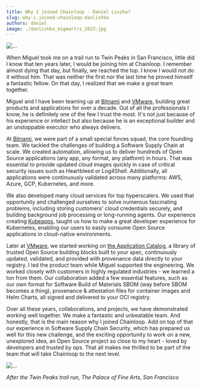 ```yaml
---
title: Why I joined Chainloop - Daniel Liszka?
slug: why-i-joined-chainloop-danlishka
authors: daniel
image: ./danlishka_migmartri_2023.jpg
---
```


![...](./danlishka_migmartri_2023.jpg)

When Miguel took me on a trail run to Twin Peaks in San Francisco, little did I know that ten years later, I would be joining him at Chainloop. I remember almost dying that day, but finally, we reached the top. I know I would not do it without him. That was neither the first nor the last time he proved himself a fantastic fellow. On that day, I realized that we make a great team together.

Miguel and I have been teaming up at [Bitnami](https://bitnami.com) and [VMware](https://vmware.com), building great products and applications for over a decade. Out of all the professionals I know, he is definitely one of the few I trust the most. It's not just because of his experience or intellect but also because he is an exceptional builder and an unstoppable executor who always delivers.

At [Bitnami](https://bitnami.com), we were part of a small special forces squad, the core founding team. We tackled the challenges of building a Software Supply Chain at scale. We created automation, allowing us to deliver hundreds of Open Source applications (any app, any format, any platform) in hours. That was essential to provide updated cloud images quickly in case of critical security issues such as Heartbleed or Log4Shell. Additionally, all applications were continuously validated across many platforms: AWS, Azure, GCP, Kubernetes, and more.

We also developed many cloud services for top hyperscalers. We used that opportunity and challenged ourselves to solve numerous fascinating problems, including storing customers' cloud credentials securely, and building background job processing or long-running agents. Our experience creating [Kubeapps](https://kubeapps.dev), taught us how to make a great developer experience for Kubernetes, enabling our users to easily consume Open Source applications in cloud-native environments.

Later at [VMware](https://vmware.com), we started working on [the Application Catalog](https://tanzu.vmware.com/application-catalog), a library of trusted Open Source building blocks built to your spec, continuously updated, validated, and provided with provenance data directly to your registry. I led the product team while Miguel supported the engineering. We worked closely with customers in highly regulated industries - we learned a ton from them. Our collaboration added a few essential features, such as our own format for Software Build of Materials SBOM (way before SBOM becomes a thing), provenance & attestation files for container images and Helm Charts, all signed and delivered to your OCI registry.

Over all these years, collaborations, and projects, we have demonstrated working well together. We make a fantastic and unbeatable team. And honestly, that is the main reason why I joined Chainloop. Add on top of that our experience in Software Supply Chain Security, which has prepared us well for this new challenge, and the exciting opportunity to work on a new, unexplored idea, an Open Source project so close to my heart - loved by developers and trusted by ops. That all makes me thrilled to be part of the team that will take Chainloop to the next level. 

![...](./danlishka_migmartri_10years_ago.jpg)

_After the Twin Peaks trail run, The Palace of Fine Arts, San Francisco_

<MailingListForm />
